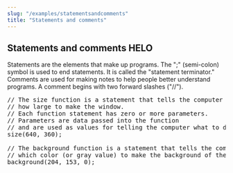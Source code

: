 ```yaml
---
slug: "/examples/statementsandcomments"
title: "Statements and comments"
---
```


## Statements and comments HELO

Statements are the elements that make up programs. The ";" (semi-colon) symbol is used to end statements. It is called the "statement terminator." Comments are used for making notes to help people better understand programs. A comment begins with two forward slashes ("//").

<pre>
// The size function is a statement that tells the computer 
// how large to make the window.
// Each function statement has zero or more parameters. 
// Parameters are data passed into the function
// and are used as values for telling the computer what to do.
size(640, 360);

// The background function is a statement that tells the computer
// which color (or gray value) to make the background of the display window 
background(204, 153, 0);
</pre>